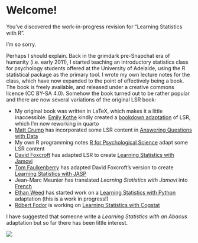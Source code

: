 # Welcome! {.unnumbered}

You've discovered the work-in-progress revision for "Learning Statistics with R". 

I'm so sorry.

Perhaps I should explain. Back in the grimdark pre-Snapchat era of humanity (i.e. early 2011), I started teaching an introductory statistics class for psychology students offered at the University of Adelaide, using the R statistical package as the primary tool. I wrote my own lecture notes for the class, which have now expanded to the point of effectively being a book. The book is freely available, and released under a creative commons licence (CC BY-SA 4.0). Somehow the book turned out to be rather popular and there are now several variations of the original LSR book:

- My original book was written in LaTeX, which makes it a little inaccessible. [Emily Kothe](https://twitter.com/emilyandthelime) kindly created a [bookdown adaptation](./book/) of LSR, which I'm now reworking in quarto
- [Matt Crump](https://www.crumplab.com/) has incorporated some LSR content in [Answering Questions with Data](https://crumplab.github.io/statistics/)
- My own R programming notes [R for Psychological Science](https://psyr.djnavarro.net/) adapt some LSR content
- [David Foxcroft](https://twitter.com/davidfoxcroft) has adapted LSR to create [Learning Statistics with Jamovi](https://sites.google.com/brookes.ac.uk/learning-stats-with-jamovi)
- [Tom Faulkenberry](https://twitter.com/tomfaulkenberry) has adapted David Foxcroft's version to create [Learning Statistics with JASP](http://learnstatswithjasp.com/)
- Jean-Marc Meunier has translated *Learning Statistics with Jamovi* into [French](https://jmeunierp8.github.io/ManuelJamovi/) 
- [Ethan Weed](https://ethanweed.github.io/) has started work on a [Learning Statistics with Python](https://ethanweed.github.io/pythonbook/) adaptation (this is a work in progress!)
- [Róbert Fodor](https://github.com/robertfodor/) is working on [Learning Statistics with Cogstat](https://learningstatisticswithcogstat.com/)

I have suggested that someone write a *Learning Statistics with an Abacus* adaptation but so far there has been little interest. 


![](images/cover.png)